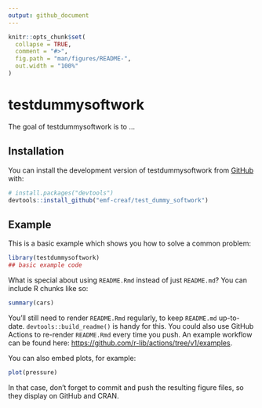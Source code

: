 ```yaml
---
output: github_document
---
```


<!-- README.md is generated from README.Rmd. Please edit that file -->

```r
knitr::opts_chunk$set(
  collapse = TRUE,
  comment = "#>",
  fig.path = "man/figures/README-",
  out.width = "100%"
)
```

# testdummysoftwork

<!-- badges: start -->
<!-- badges: end -->

The goal of testdummysoftwork is to ...

## Installation

You can install the development version of testdummysoftwork from [GitHub](https://github.com/) with:

``` r
# install.packages("devtools")
devtools::install_github("emf-creaf/test_dummy_softwork")
```

## Example

This is a basic example which shows you how to solve a common problem:

```r
library(testdummysoftwork)
## basic example code
```

What is special about using `README.Rmd` instead of just `README.md`? You can include R chunks like so:

```r
summary(cars)
```

You'll still need to render `README.Rmd` regularly, to keep `README.md` up-to-date. `devtools::build_readme()` is handy for this. You could also use GitHub Actions to re-render `README.Rmd` every time you push. An example workflow can be found here: <https://github.com/r-lib/actions/tree/v1/examples>.

You can also embed plots, for example:

```r
plot(pressure)
```

In that case, don't forget to commit and push the resulting figure files, so they display on GitHub and CRAN.
